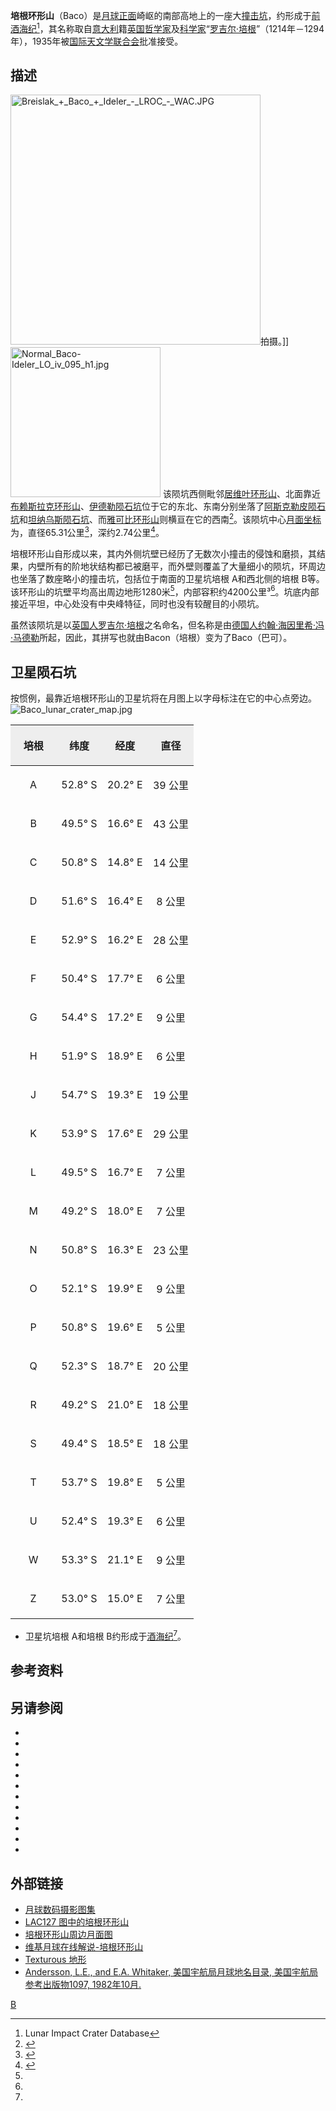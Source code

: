 {{lunar crater data|
 image=Baco crater 4107 h1.jpg|
 caption=[[月球轨道器4号|月球轨道器4号]]拍摄的图像|
 latitude=51.04|
 N_or_S=S|
 longitude=19.1|
 E_or_W=E|
 diameter=65.31公里|
 depth=2.74公里|
 colong=341|
 eponym=[[罗吉尔·培根|罗吉尔·培根]]
}}
'''培根环形山'''（Baco）是[[月球正面|月球正面]]崎岖的南部高地上的一座大[[撞击坑|撞击坑]]，约形成于[[前酒海纪|前酒海纪]]<ref name=LICD>Lunar Impact Crater Database</ref>，其名称取自[[意大利|意大利]]籍[[英国|英国]][[哲学家|哲学家]]及[[科学家|科学家]]“[[罗吉尔·培根|罗吉尔·培根]]”（1214年－1294年），1935年被[[国际天文学联合会|国际天文学联合会]]批准接受。

==描述==
[[Image:Breislak_+_Baco_+_Ideler_-_LROC_-_WAC.JPG|400px]]拍摄。]]
[[Image:Normal_Baco-Ideler_LO_iv_095_h1.jpg|240px]]
该陨坑西侧毗邻[[居维叶环形山|居维叶环形山]]、北面靠近[[布赖斯拉克环形山|布赖斯拉克环形山]]、[[伊德勒陨石坑|伊德勒陨石坑]]位于它的东北、东南分别坐落了[[阿斯克勒皮陨石坑|阿斯克勒皮陨石坑]]和[[坦纳乌斯陨石坑|坦纳乌斯陨石坑]]、而[[雅可比环形山|雅可比环形山]]则横亘在它的西南<ref>{{Cite web |url=http://planetarynames.wr.usgs.gov/images/Lunar/lac_127_lo.pdf |title=Crater Baco on LAC-127 map. |accessdate=2016-09-13 |archive-date=2013-02-20 |archive-url=https://web.archive.org/web/20130220221516/http://planetarynames.wr.usgs.gov/images/Lunar/lac_127_lo.pdf |dead-url=no }}</ref>。该陨坑中心[[月面坐标|月面坐标]]为{{Coord|51.04|S|19.1|E|globe:Moon|nogoogle=1|noosm=1}}，直径65.31公里<ref name="IAU">{{Cite web |url=http://planetarynames.wr.usgs.gov/Feature/543 |title=Directory of the International Astronomical Union |accessdate=2016-09-13 |archive-date=2018-12-14 |archive-url=https://web.archive.org/web/20181214115024/https://planetarynames.wr.usgs.gov/Feature/543 |dead-url=no }}</ref>，深约2.74公里<ref>{{Cite web |url=http://fisherka.csolutionshosting.net/astronote/plan/craterdepth/html/CraterDepthFeatureNameWestfall.html |title=John E. Westfall's Atlas of the Lunar Terminator, Cambridge Univ. Press (2000) |accessdate=2016-09-13 |archive-date=2014-12-18 |archive-url=https://archive.today/20141218234310/http://fisherka.csolutionshosting.net/astronote/plan/craterdepth/html/CraterDepthFeatureNameWestfall.html |dead-url=yes }}</ref>。

培根环形山自形成以来，其内外侧坑壁已经历了无数次小撞击的侵蚀和磨损，其结果，内壁所有的阶地状结构都已被磨平，而外壁则覆盖了大量细小的陨坑，环周边也坐落了数座略小的撞击坑，包括位于南面的卫星坑培根 A和西北侧的培根 B等。该环形山的坑壁平均高出周边地形1280米<ref name="LICD"/>，内部容积约4200公里³<ref name="LICD"/>。坑底内部接近平坦，中心处没有中央峰特征，同时也没有较醒目的小陨坑。

虽然该陨坑是以[[英国人|英国人]][[罗吉尔·培根|罗吉尔·培根]]之名命名，但名称是由[[德国人|德国人]][[约翰·海因里希·冯·马德勒|约翰·海因里希·冯·马德勒]]所起，因此，其拼写也就由Bacon（培根）变为了Baco（巴可）。

==卫星陨石坑==
按惯例，最靠近培根环形山的卫星坑将在月图上以字母标注在它的中心点旁边。
[[Image:Baco_lunar_crater_map.jpg|left]]

{| class="wikitable"
!width="25%" style="background:#eeeeee;" |培根 
!width="25%" style="background:#eeeeee;" |纬度
!width="25%" style="background:#eeeeee;" |经度
!width="25%" style="background:#eeeeee;" |直径
|-
|align="center"|A
|align="center"|52.8° S
|align="center"|20.2° E
|align="center"|39 公里
|-
|align="center"|B
|align="center"|49.5° S
|align="center"|16.6° E
|align="center"|43 公里
|-
|align="center"|C
|align="center"|50.8° S
|align="center"|14.8° E
|align="center"|14 公里
|-
|align="center"|D
|align="center"|51.6° S
|align="center"|16.4° E
|align="center"|8 公里
|-
|align="center"|E
|align="center"|52.9° S
|align="center"|16.2° E
|align="center"|28 公里
|-
|align="center"|F
|align="center"|50.4° S
|align="center"|17.7° E
|align="center"|6 公里
|-
|align="center"|G
|align="center"|54.4° S
|align="center"|17.2° E
|align="center"|9 公里
|-
|align="center"|H
|align="center"|51.9° S
|align="center"|18.9° E
|align="center"|6 公里
|-
|align="center"|J
|align="center"|54.7° S
|align="center"|19.3° E
|align="center"|19 公里
|-
|align="center"|K
|align="center"|53.9° S
|align="center"|17.6° E
|align="center"|29 公里
|-
|align="center"|L
|align="center"|49.5° S
|align="center"|16.7° E
|align="center"|7 公里
|-
|align="center"|M
|align="center"|49.2° S
|align="center"|18.0° E
|align="center"|7 公里
|-
|align="center"|N
|align="center"|50.8° S
|align="center"|16.3° E
|align="center"|23 公里
|-
|align="center"|O
|align="center"|52.1° S
|align="center"|19.9° E
|align="center"|9 公里
|-
|align="center"|P
|align="center"|50.8° S
|align="center"|19.6° E
|align="center"|5 公里
|-
|align="center"|Q
|align="center"|52.3° S
|align="center"|18.7° E
|align="center"|20 公里
|-
|align="center"|R
|align="center"|49.2° S
|align="center"|21.0° E
|align="center"|18 公里
|-
|align="center"|S
|align="center"|49.4° S
|align="center"|18.5° E
|align="center"|18 公里
|-
|align="center"|T
|align="center"|53.7° S
|align="center"|19.8° E
|align="center"|5 公里
|-
|align="center"|U
|align="center"|52.4° S
|align="center"|19.3° E
|align="center"|6 公里
|-
|align="center"|W
|align="center"|53.3° S
|align="center"|21.1° E
|align="center"|9 公里
|-
|align="center"|Z
|align="center"|53.0° S
|align="center"|15.0° E
|align="center"|7 公里
|}{{clear}}
* 卫星坑培根 A和培根 B约形成于[[酒海纪|酒海纪]]<ref name="LICD"/>。

==参考资料==
{{Reflist}}

==另请参阅==
{{refbegin}}
* {{cite book
  | last1 = Andersson
  | first1 = L. E.
  | last2 = Whitaker
  | first2 = E. A.
  | authorlink2 = Ewen Whitaker
  | date = 1982
  | title = [[NASA|NASA]] Catalogue of Lunar Nomenclature
  | publisher = NASA RP-1097
  | ref = harv
  }}
* {{cite web
  | last = Blue
  | first = Jennifer
  | date = July 25, 2007
  | title = Gazetteer of Planetary Nomenclature
  | publisher = [[United_States_Geological_Survey|USGS]]
  | url = http://planetarynames.wr.usgs.gov/
  | accessdate = 2007-08-05
  | ref = harv
  | archive-date = 2014-09-24
  | archive-url = https://web.archive.org/web/20140924155446/http://planetarynames.wr.usgs.gov/Page/GANYMEDE/target
  | dead-url = no
  }}
* {{cite book
  | last1 = Bussey
  | first1 = B.
  | authorlink1 = Ben Bussey
  | last2 = Spudis
  | first2 = P.
  | authorlink2 = Paul Spudis
  | date = 2004
  | title = The Clementine Atlas of the Moon
  | publisher = Cambridge University Press
  | location = New York
  | isbn = 978-0-521-81528-4
  | ref = harv
  }}
* {{cite book
  | last1 = Cocks
  | first1 = Elijah E.
  | last2 = Cocks
  | first2 = Josiah C.
  | date = 1995
  | title = Who's Who on the Moon: A Biographical Dictionary of Lunar Nomenclature
  | url = https://archive.org/details/isbn_9780936389271
  | publisher = Tudor Publishers
  | isbn = 978-0-936389-27-1
  | ref = harv
  }}
* {{cite web
  | last = McDowell
  | first = Jonathan
  | date = July 15, 2007
  | url = http://host.planet4589.org/astro/lunar/
  | title = Lunar Nomenclature
  | publisher = Jonathan's Space Report
  | accessdate = 2007-10-24
  | ref = harv
  | archive-date = 2012-05-26
  | archive-url = https://www.webcitation.org/67wcYNfK3?url=http://host.planet4589.org/astro/lunar/
  | dead-url = no
  }}
* {{cite journal| last1 = Menzel| first1 = D. H.| last2 = Minnaert| first2 = M.| last3 = Levin| first3 = B.| last4 = Dollfus| first4 = A.| last5 = Bell| first5 = B.| title = Report on Lunar Nomenclature by the Working Group of Commission 17 of the IAU| doi = 10.1007/BF00171763| journal = Space Science Reviews| volume = 12| issue = 2| pages = 136–186| date = 1971| bibcode = 1971SSRv...12..136M| ref = harv}}
* {{cite book
  | first = Patrick
  | last = Moore
  | authorlink = Patrick Moore
  | date = 2001
  | title = On the Moon
  | url = https://archive.org/details/patrickmooreonmo00patr
  | publisher = Sterling Publishing Co.
  | isbn = 978-0-304-35469-6
  | ref = harv
  }}
* {{cite book
  | first = Fred W.
  | last = Price
  | date = 1988
  | title = The Moon Observer's Handbook
  | publisher = Cambridge University Press
  | isbn = 978-0-521-33500-3
  | ref = harv
  }}
* {{cite book
  | last = Rükl
  | first = Antonín
  | authorlink = Antonín Rükl
  | date = 1990
  | title = Atlas of the Moon
  | publisher = Kalmbach Books
  | isbn = 978-0-913135-17-4
  | ref = harv
  }}
* {{cite book
  | last = Webb
  | first = Rev. T. W.
  | authorlink = Thomas William Webb
  | date = 1962
  | title = Celestial Objects for Common Telescopes
  | url = https://archive.org/details/celestialobjects00webb
  | edition = 6th revised
  | publisher = Dover
  | isbn = 978-0-486-20917-3
  | ref = harv
  }}
* {{cite book
  | first = Ewen A.
  | last = Whitaker
  | authorlink = Ewen Whitaker
  | date = 1999
  | title = Mapping and Naming the Moon
  | publisher = Cambridge University Press
  | isbn = 978-0-521-62248-6
  | ref = harv
  }}
* {{cite book
  | first = Peter T.
  | last = Wlasuk
  | date = 2000
  | title = Observing the Moon
  | publisher = Springer
  | isbn = 978-1-85233-193-1
  | ref = harv
 }}
{{refend}}

==外部链接==
* [http://www.lpi.usra.edu/resources/lunar_orbiter/bin/srch_nam.shtml?Baco%7C0 月球数码摄影图集] {{Wayback|url=http://www.lpi.usra.edu/resources/lunar_orbiter/bin/srch_nam.shtml?Baco%7C0 |date=20201127013312 }}
* [http://www.lpi.usra.edu/resources/mapcatalog/LAC/lac127/ LAC127 图中的培根环形山]{{Wayback|url=http://www.lpi.usra.edu/resources/mapcatalog/LAC/lac127/ |date=20160304072842 }}
* [http://www.lpi.usra.edu/resources/mapcatalog/usgs/I702/ 培根环形山周边月面图]{{Wayback|url=http://www.lpi.usra.edu/resources/mapcatalog/usgs/I702/ |date=20160304065618 }}
* [http://the-moon.wikispaces.com/Baco 维基月球在线解说-培根环形山] {{Wayback|url=http://the-moon.wikispaces.com/Baco |date=20100116072616 }}
* [https://web.archive.org/web/20150323215640/http://www.lpod.org/?m=20070818 Texturous 地形]
* [http://planet4589.org/astro/lunar/RP-1097.pdf Andersson, L.E., and E.A. Whitaker, 美国宇航局月球地名目录, 美国宇航局参考出版物1097, 1982年10月.]{{Wayback|url=http://planet4589.org/astro/lunar/RP-1097.pdf |date=20141006125838 }}

[[Category:月球环形山|B]]
{{月球环形山 (A-B)}}